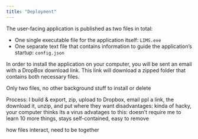 ```yaml
---
title: "Deployment"
---
```


The user-facing application is published as two files in total:

- One single executable file for the application itself: `LIMS.exe`
- One separate text file that contains information to guide the application's startup: `config.json`

In order to install the application on your computer, you will be sent an email with a DropBox download link.  This link will download a zipped folder that contains both necessary files.







Only two files, no other background stuff to install or delete

Process: I build & export, zip, upload to Dropbox, email ppl a link, the download it, unzip, and put where they want
    disadvantages: kinda of hacky, your computer thinks its a virus
    advatages to this: doesn't require me to learn 10 more things, stays self-contained, easy to remove

how files interact, need to be together